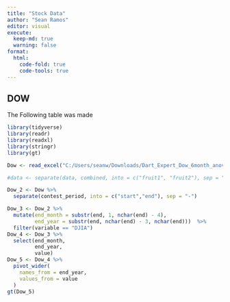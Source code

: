 ```yaml
---
title: "Stock Data"
author: "Sean Ramos"
editor: visual
execute:
  keep-md: true
  warning: false
format:
  html:
    code-fold: true
    code-tools: true
---
```


## DOW

The Following table was made

```r
library(tidyverse)
library(readr)
library(readxl)
library(stringr)
library(gt)

Dow <- read_excel("C:/Users/seanw/Downloads/Dart_Expert_Dow_6month_anova.xlsx")

#data <- separate(data, combined, into = c("fruit1", "fruit2"), sep = "_")

Dow_2 <- Dow %>%
  separate(contest_period, into = c("start","end"), sep = "-")

Dow_3 <- Dow_2 %>%
  mutate(end_month = substr(end, 1, nchar(end) - 4), 
         end_year = substr(end, nchar(end) - 3, nchar(end)))  %>%
  filter(variable == "DJIA")
Dow_4 <- Dow_3 %>%
  select(end_month,
         end_year,
         value)
Dow_5 <- Dow_4 %>%
  pivot_wider(
    names_from = end_year, 
    values_from = value
  )
gt(Dow_5)
```
